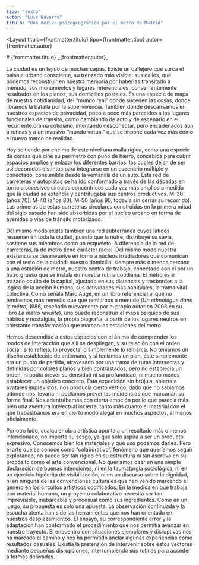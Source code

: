 ```yaml
---
tipo: "texto"
autor: "Luis Navarro"
titulo: "Una deriva psicogeográfica por el metro de Madrid"
---
```



<Layout
  titulo={frontmatter.titulo}
  tipo={frontmatter.tipo}
  autor={frontmatter.autor}
>

<Prose>
# {frontmatter.titulo}
_{frontmatter.autor}_

La ciudad es un tejido de muchas capas. Existe un callejero que surca el paisaje urbano consciente, su trenzado más visible: sus calles, que podemos reconstruir en nuestra memoria por haberlas transitado a menudo, sus monumentos y lugares referenciales, convenientemente resaltados en los planos, sus domicilios postales. Es una especie de mapa de nuestra cotidianidad, del “mundo real” donde suceden las cosas, donde libramos la batalla por la supervivencia. También donde descansamos en nuestros espacios de privacidad, poco a poco más parecidos a los lugares funcionales de tránsito, como cambiando de acto y de escenario en el recurrente drama cotidiano, intentando desconectar, pero encadenados aún a rutinas y a un invasivo “mundo virtual” que se impone cada vez más como el nuevo marco de realidad.

<ImageCaption
  mobileImgUrl={imageDeriva1}
  desktopImgUrl={imageDeriva1}
  caption="Pie de foto"
  alt="alt"
  clase="mt-20"
/>

Hoy se tiende por encima de este nivel una malla rígida, como una especie de coraza que ciñe su perímetro con puño de hierro, concebida para cubrir espacios amplios y enlazar los diferentes barrios, los cuales dejan de ser así decorados distintos para integrarse en un escenario múltiple y conectado, consumible desde la ventanilla de un auto. Esta red de carreteras y autopistas se ha ido conformado a través de las décadas en torno a sucesivos círculos concéntricos cada vez más amplios a medida que la ciudad se extendía y centrifugaba sus centros productivos. M-30 (años 70); M-40 (años 80); M-50 (años 90, todavía sin cerrar su recorrido). Las primeras de estas carreteras circulares construidas en la primera mitad del siglo pasado han sido absorbidas por el núcleo urbano en forma de avenidas o vías de tránsito motorizado.

<ImageCaption
  mobileImgUrl={imageDeriva2}
  desktopImgUrl={imageDeriva2}
  caption="Pie de foto"
  alt="alt"
  clase="mt-20"
/>

Del mismo modo existe también una red subterránea cuyos latidos resuenan en toda la ciudad, puesto que la nutre, distribuye su savia, sostiene sus miembros como un esqueleto. A diferencia de la red de carreteras, la de metro tiene carácter radial. Del mismo modo nuestra existencia se desenvuelve en torno a núcleos irradiadores que comunican con el resto de la ciudad: nuestro domicilio, siempre más o menos cercano a una estación de metro, nuestro centro de trabajo, conectado con él por un trazo grueso que se instala en nuestra rutina cotidiana. El metro es el trazado oculto de la capital, ajustado en sus distancias y trasbordos a la lógica de la acción humana, sus actividades más habituales, la trama vital colectiva. Como señala Marc Augé, en un libro referencial al que no tendremos más remedio que que remitirnos a menudo (_Un ethnologue dans le métro,_ 1986, reseñado nuevamente por el propio autor en 2008 en su libro _Le métro revisité_), uno puede reconstruir el mapa psíquico de sus hábitos y nostalgias, la propia biografía, a partir de los lugares neutros en constante transformación que marcan las estaciones del metro.

<ImageCaption
  mobileImgUrl={imageDeriva3}
  desktopImgUrl={imageDeriva3}
  caption="Pie de foto"
  alt="alt"
  clase="mt-20"
/>

Hemos descendido a estos espacios con el ánimo de comprender los modos de interacción que allí se despliegan, y su relación con el orden social: si lo refleja, lo proyecta, o simplemente lo remarca. No teníamos un diseño establecido de antemano, y si teníamos un plan, éste simplemente era un punto de partida, atravesado por una trama de rutas intersectas y definidas por colores planos y bien contrastados, pero no establecía un orden, ni podía prever su densidad ni su profundidad, ni mucho menos establecer un objetivo concreto. Esta expedición sin brújula, abierta a avatares imprevistos, nos producía cierto vértigo, dado que no sabíamos adónde nos llevaría ni podíamos prever las incidencias que marcarían su forma final. Nos adentrábamos con cierta emoción por lo que parecía más bien una aventura intelectual incierta, tanto más cuanto el material con el que trabajábamos era en cierto modo alegal en muchos aspectos, al menos oficialmente.

Por otro lado, cualquier obra artística apunta a un resultado más o menos intencionado, no importa su sesgo, ya que solo aspira a ser un producto expresivo. Conocemos bien los materiales y qué uso podemos darles. Pero el arte que se conoce como “colaborativo”, fenómeno que queríamos seguir explorando, no puede ser tan rígido en su estructura ni tan asertivo en su propósito como el arte convencional. No queríamos caer en una simple declaración de buenas intenciones, ni en la taumaturgia sociológica, ni en un ejercicio hipócrita de visibilización, ni en un discurso sobre la dignidad, ni en ninguna de las convenciones culturales que han venido marcando el género en los circuitos artísticos codificados. En la medida en que trabaja con material humano, un proyecto colaborativo necesita ser tan imprevisible, inabarcable y procesual como sus ingredientes. Como en un juego, su propuesta es solo una apuesta. La observación continuada y la escucha atenta han sido las herramientas que nos han orientado en nuestros desplazamientos. El ensayo, su correspondiente error y la adaptación han conformado el procedimiento que nos permitía avanzar en nuestro trayecto. El encuentro con situaciones ejemplares y disruptivas nos ha marcado el camino y nos ha permitido anclar algunas experiencias como resultados casuales. Existía la pretensión de intervenir sobre estos vectores mediante pequeñas disrupciones, interrumpiendo sus rutinas para acceder a formas derivadas.

</Prose>
</Layout>
